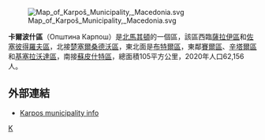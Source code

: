 [[File:Map_of_Karpoš_Municipality,_Macedonia.svg|right]]

'''卡爾波什區'''（Општина Карпош）是[[北馬其頓|北馬其頓]]的一個區，該區西臨[[薩拉伊區|薩拉伊區]]和[[佐塞彼得羅夫區|佐塞彼得羅夫區]]，北接[[楚塞爾桑德沃區|楚塞爾桑德沃區]]，東北面是[[布特爾區|布特爾區]]，東鄰[[賽爾區|賽爾區]]、[[辛塔爾區|辛塔爾區]]和[[基塞拉沃達區|基塞拉沃達區]]，南接[[蘇皮什特區|蘇皮什特區]]，總面積105平方公里，2020年人口62,156人。

==外部連結==
* [http://makedonija.name/municipalities/skopje-karpos Karpos municipality info]{{Wayback|url=http://makedonija.name/municipalities/skopje-karpos |date=20110318223727 }}

{{馬其頓行政區劃}}

[[Category:北马其顿行政区划|K]]


{{Macedonia-stub}}